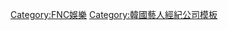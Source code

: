 {{Navbox
|name = FNC娛樂
|title = [[FNC娛樂]]
|listclass = hlist
|titlestyle = background-color:#FF4D00
|groupstyle = background-color:#FFAC68
|belowstyle = background-color:#FFEFD5
|group1 = 管理人員
|list1 =
*{{link-ko|韓勝浩|한성호}}（代表、總製作人）

|group2 = 樂團
|list2 = {{Navbox subgroup
 |groupstyle = background:#FFE5B4
 |group1 = [[FTIsland]]
 |list1 =
*[[李洪基]]
*[[FTIsland#李在真|李在真]]
*[[FTIsland#崔敏煥|崔敏煥]]
 |group2 = [[CNBLUE]]
 |list2 =
*[[鄭容和]]
*[[姜敏赫]]
*[[李正信]]
 |group3 = [[N.Flying]]
 |list3 =
*[[李承協]]
*[[車勳]]
*[[金宰鉉]]
*[[柳會勝]]
*[[徐東成]]
}}
|group3 = 組合
|list3 = {{Navbox subgroup
 |groupstyle = background:#FFE5B4
 |group1 = [[AOA (韓國)|AOA]]
 |list1 =
*[[惠晶]]
*[[金雪炫|雪炫]]
*[[金澯美|澯美]]

 |group2 = [[SF9]]
 |list2 =
*[[金仁性|仁誠]]
*[[金永彬|永彬]]
*[[在允]]
*[[達淵]]
*[[朱豪]]
*[[金錫佑|路雲]]
*[[柳太陽]]
*[[金泳均|輝映]]
*[[姜澯熙|澯熙]]

 |group3 = [[Cherry Bullet]]|
 |list3 =
*[[海允]]
*[[裕姝]]
*[[紫蘿]]
*[[智媛]]
*莉美
*[[彩麟]]
*[[MAY (Cherry Bullet)|MAY]]

 |group4 = [[P1Harmony]]|
 |list4 =
*[[崔太陽|THEO]]
*[[尹起昊|KEEHO]]
*[[崔智雄|JIUNG]]
*[[黃寅拓|INTAK]]
*[[白翔太|SOUL]]
*[[金宗燮|JONG SEOB]]

}}
|group5 = Solo歌手
|list5 =
*InnoVator
*[[鄭容和]]
*[[李洪基]]
*[[李宗泫]]

|group6 = 演員
|list6 =
*[[金努莉]]
*[[文知茵]]
*[[成赫]]
*[[李東健]]
*[[李海宇]]
*[[鄭進永]]
*[[丁海寅]]
*[[韓恩書]]
*[[鄭釉珍]]
|group7 = 藝人
|list7  =
*[[文世潤]]
*[[盧弘喆]]
*{{link-ko|趙優鍾|조우종}}
*{{link-ko|金垣喜|김원희}}
*{{link-ko|文智愛|문지애}}
*[[李國主]]
*{{link-ko|崔聖珉|최성민}}
*{{link-ko|李世英|이세영 (희극인)}}
|group8 = 練習生
|list8  =
* 李輝燦
* {{link-ko|金瑞真|김서진}}
* [[何東東]]（[[偶像練習生]]）
* 李長庚（[[偶像練習生]]）
|group9 = 電視劇導演
|list9  =
*[[申宇哲]]

|group10 = 電視劇製作 
|list10 =
*[[謝謝你，兒子啊]]
*[[Who Are You－學校2015]]
*[[Click Your Heart]]
*[[白熙回來了]]
*[[姐姐風采依舊]]
*[[My Only Love Song]]
*[[甜蜜的冤家]]
*[[內衣少女時代]]

|group11 = 其他相關
|list11 =
*[[Romantic J]]
*[[Two Song Place]]
*[[N Project #1]]
*[[FNC Kingdom]]
*[[Neoz School]]
*[[AI Entertainment]]
*[[清潭洞111]]
|below =
}}
<noinclude>
[[Category:FNC娛樂]]
[[Category:韓國藝人經紀公司模板]]
</noinclude>